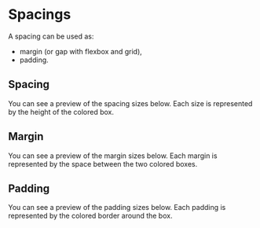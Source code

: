 
<Meta title="Themes/Tokens/Spacings" />

# Spacings

A spacing can be used as:

- margin (or gap with flexbox and grid),
- padding.

## Spacing

You can see a preview of the spacing sizes below. Each size is represented by the height of the colored box.

<Story name="Spacing">
  <PreviewList>
    <Spacing token="spacing.xxs" />
    <Spacing token="spacing.xs" />
    <Spacing token="spacing.sm" />
    <Spacing token="spacing.md" />
    <Spacing token="spacing.lg" />
    <Spacing token="spacing.xl" />
    <Spacing token="spacing.xxl" />
  </PreviewList>
</Story>

## Margin

You can see a preview of the margin sizes below. Each margin is represented by the space between the two colored boxes.

<Story name="Margin">
  <PreviewList wrapAfter={1}>
    <Margin token="spacing.xxs" />
    <Margin token="spacing.xs" />
    <Margin token="spacing.sm" />
    <Margin token="spacing.md" />
    <Margin token="spacing.lg" />
    <Margin token="spacing.xl" />
    <Margin token="spacing.xxl" />
  </PreviewList>
</Story>

## Padding

You can see a preview of the padding sizes below. Each padding is represented by the colored border around the box.

<Story name="Padding">
  <PreviewList>
    <Padding token="spacing.xxs" />
    <Padding token="spacing.xs" />
    <Padding token="spacing.sm" />
    <Padding token="spacing.md" />
    <Padding token="spacing.lg" />
    <Padding token="spacing.xl" />
    <Padding token="spacing.xxl" />
  </PreviewList>
</Story>
